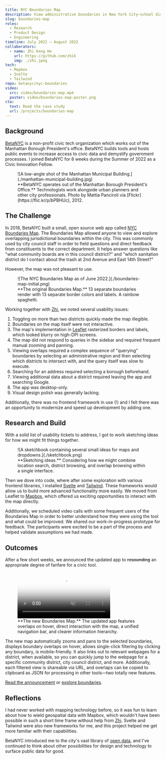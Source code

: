 ```yaml
---
title: NYC Boundaries Map
description: View administrative boundaries in New York City—school districts, sanitation districts, police precincts, and more.
slug: boundaries-map
roles:
  - Research
  - Product Design
  - Engineering
timeline: July 2022 – August 2022
collaborators:
  - name: Zhi Keng He
    url: https://github.com/zhik
    img: ./zhi.jpeg
tech:
  - Mapbox
  - Svelte
  - Tailwind
repo: betanyc/nyc-boundaries
video:
  src: video/boundaries-map.mp4
  poster: video/boundaries-map-poster.png
cta:
  text: Read the case study
  url: /projects/boundaries-map
---
```


## Background

[BetaNYC](https://beta.nyc/) is a non-profit civic tech organization which works out of the Manhattan Borough President's office. BetaNYC builds tools and hosts public events to increase access to civic data and demystify government processes. I joined BetaNYC for 8 weeks during the Summer of 2022 as a Civic Innovation Fellow.

<figure>
  ![A low-angle shot of the Manhattan Municipal
  Building.](./manhattan-municipal-building.jpg)
  <figcaption>
    **BetaNYC operates out of the Manhattan Borough President's Office.**
    Technologists work alongside urban planners and other city professionals.
    Photo by Mattia Panciroli via [Flickr](https://flic.kr/p/bPBHUc), 2012.
  </figcaption>
</figure>

## The Challenge

In 2018, BetaNYC built a small, open source web app called [NYC Boundaries Map](https://boundaries.beta.nyc/). The Boundaries Map allowed anyone to view and explore overlapping jurisdictional boundaries within the city. This was commonly used by city council staff in order to field questions and direct feedback from constituents to the correct department. It helps answer questions like "what community boards are in this council district?" and "which sanitation district do I contact about the trash at 2nd Avenue and East 14th Street?"

However, the map was not pleasant to use.

<figure>
  ![The NYC Boundaries Map as of June 2022.](./boundaries-map-initial.png)
  <figcaption>
    **The original Boundaries Map.** 13 separate boundaries render with 13
    separate border colors and labels. A rainbow spaghetti.
  </figcaption>
</figure>

Working together with [Zhi](https://github.com/zhik), we noted several usability issues:

1. Toggling on more than two districts quickly made the map illegible.
2. Boundaries on the map itself were not interactive.
3. The map's implementation in [Leaflet](https://leafletjs.com/) rasterized borders and labels, which looked blurry on high-DPI screens.
4. The map did not respond to queries in the sidebar and required frequent manual zooming and panning.
5. Viewing overlaps required a complex sequence of "querying" boundaries by selecting an administrative region and then selecting which districts to intersect with, and the query itself was slow to execute.
6. Searching for an address required selecting a borough beforehand.
7. Viewing additional data about a district required leaving the app and searching Google.
8. The app was desktop-only.
9. Visual design polish was generally lacking.

Additionally, there was no frontend framework in use (!) and I felt there was an opportunity to modernize and speed up development by adding one.

## Research and Build

With a solid list of usability tickets to address, I got to work sketching ideas for how we might fit things together.

<figure>
  ![A sketchbook containing several small ideas for maps and
  dropdowns.](./sketchbook.png)
  <figcaption>
    **Sketching ideas.** Considering how we might combine location search,
    district browsing, and overlap browsing within a single interface.
  </figcaption>
</figure>

Then we dove into code, where after some exploration with various frontend libraries, I installed [Svelte](https://svelte.dev/) and [Tailwind](https://tailwindcss.com/). These frameworks would allow us to build more advanced functionality more easily. We moved from Leaflet to [Mapbox](https://www.mapbox.com/), which offered us exciting opportunities to interact with the map directly.

Additionally, we scheduled video calls with some frequent users of the Boundaries Map in order to better understand how they were using the tool and what could be improved. We shared our work-in-progress prototype for feedback. The participants were excited to be a part of the process and helped validate assumptions we had made.

## Outcomes

After a few short weeks, we announced the updated app to ~~resounding~~ an appropriate degree of fanfare for a civic tool.

<figure>
  <video
    autoplay
    loop
    muted
    playsinline
    preload="none"
    poster="/video/boundaries-map-poster.png"
  >
    <source src="/video/boundaries-map.mp4" type="video/mp4" />
  </video>
  <figcaption>
    **The new Boundaries Map.** The updated app features overlaps on hover,
    direct interaction with the map, a unified navigation bar, and clearer
    information hierarchy.
  </figcaption>
</figure>

The new map automatically zooms and pans to the selected boundaries, displays boundary overlaps on hover, allows single-click filtering by clicking any boundary, is mobile-friendly. It also links out to relevant webpages for a district, when available, so you can quickly jump to the webpage for a specific community district, city council district, and more. Additionally, each filtered view is shareable via URL, and overlaps can be copied to clipboard as JSON for processing in other tools—two totally new features.

[Read the announcement](https://beta.nyc/2022/09/07/summer-associates-wrap-up/) or [explore boundaries](https://boundaries.beta.nyc/?).

## Reflections

I had never worked with mapping technology before, so it was fun to learn about how to wield geospatial data with Mapbox, which wouldn't have been possible in such a short time frame without help from [Zhi](https://github.com/zhik). Svelte and Tailwind were also new frameworks for me, and this project helped me get more familiar with their capabilities.

BetaNYC introduced me to the city's vast library of [open data](https://opendata.cityofnewyork.us/), and I've continued to think about other possibilities for design and technology to surface public data for good.
